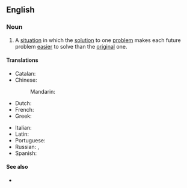 ==English==

===Noun===
{{wikipedia}}
{{en-noun}}

# A [[situation]] in which the [[solution]] to one [[problem]] makes each future problem [[easier]] to solve than the [[original]] one.
#: {{ant|en|vicious circle}}

====Translations====
{{trans-top}}
* Catalan: {{t|ca|cercle virtuós|m}}
* Chinese:
*: Mandarin: {{t+|cmn|良性循環}}
* Dutch: {{t|nl|virtueuze cirkel|m}}
* French: {{t+|fr|cercle vertueux|m}}
* Greek: {{t|el|ενάρετος κύκλος|m}}
{{trans-mid}}
* Italian: {{t|it|circolo virtuoso|m}}
* Latin: {{t|la|circulus virtuōsus|m}}
* Portuguese: {{t|pt|círculo virtuoso|m}}
* Russian: {{t|ru|благотво́рный круг|m}}, {{t|ru|доброде́тельный круг|m}}
* Spanish: {{t|es|círculo virtuoso|m}}
{{trans-bottom}}

====See also====
* {{l|en|positive feedback}}